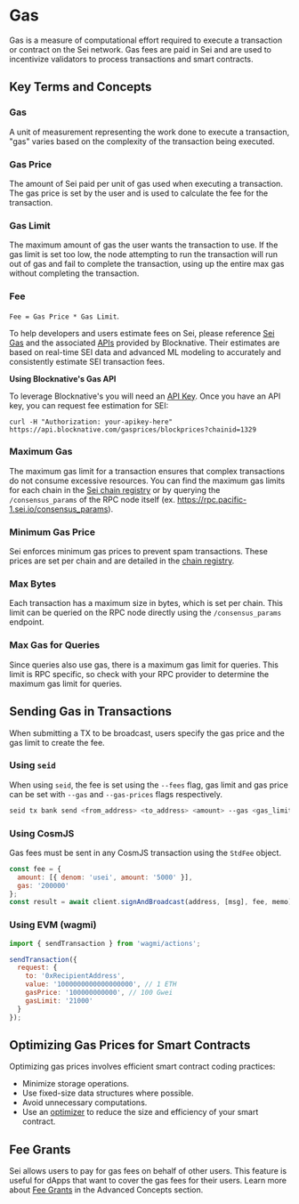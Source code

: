 # Gas

Gas is a measure of computational effort required to execute a transaction or
contract on the Sei network. Gas fees are paid in Sei and are used to
incentivize validators to process transactions and smart contracts.

## Key Terms and Concepts

### Gas

A unit of measurement representing the work done to execute a transaction, "gas"
varies based on the complexity of the transaction being executed.

### Gas Price

The amount of Sei paid per unit of gas used when executing a transaction. The
gas price is set by the user and is used to calculate the fee for the
transaction.

### Gas Limit

The maximum amount of gas the user wants the transaction to use. If the gas
limit is set too low, the node attempting to run the transaction will run out of
gas and fail to complete the transaction, using up the entire max gas without
completing the transaction.

### Fee

`Fee = Gas Price * Gas Limit`.

To help developers and users estimate fees on Sei, please reference
[Sei Gas](seigas.com) and the associated
[APIs](https://docs.blocknative.com/gas-prediction/gas-platform) provided by
Blocknative. Their estimates are based on real-time SEI data and advanced ML
modeling to accurately and consistently estimate SEI transaction fees.

**Using Blocknative's Gas API**

To leverage Blocknative's you will need an
[API Key](https://docs.blocknative.com/gas-prediction/gas-platform#authentication).
Once you have an API key, you can request fee estimation for SEI:

```
curl -H "Authorization: your-apikey-here" https://api.blocknative.com/gasprices/blockprices?chainid=1329
```

### Maximum Gas

The maximum gas limit for a transaction ensures that complex transactions do not
consume excessive resources. You can find the maximum gas limits for each chain
in the
[Sei chain registry](https://github.com/sei-protocol/chain-registry/blob/main/gas.json)
or by querying the `/consensus_params` of the RPC node itself (ex.
https://rpc.pacific-1.sei.io/consensus_params).

### Minimum Gas Price

Sei enforces minimum gas prices to prevent spam transactions. These prices are
set per chain and are detailed in the
[chain registry](https://github.com/sei-protocol/chain-registry/blob/main/gas.json).

### Max Bytes

Each transaction has a maximum size in bytes, which is set per chain. This limit
can be queried on the RPC node directly using the `/consensus_params` endpoint.

### Max Gas for Queries

Since queries also use gas, there is a maximum gas limit for queries. This limit
is RPC specific, so check with your RPC provider to determine the maximum gas
limit for queries.

## Sending Gas in Transactions

When submitting a TX to be broadcast, users specify the gas price and the gas
limit to create the fee.

### Using `seid`

When using `seid`, the fee is set using the `--fees` flag, gas limit and gas
price can be set with `--gas` and `--gas-prices` flags respectively.

```sh
seid tx bank send <from_address> <to_address> <amount> --gas <gas_limit> --gas-prices <gas_price> --fees <fee>
```

### Using CosmJS

Gas fees must be sent in any CosmJS transaction using the `StdFee` object.

```js
const fee = {
  amount: [{ denom: 'usei', amount: '5000' }],
  gas: '200000'
};
const result = await client.signAndBroadcast(address, [msg], fee, memo);
```

### Using EVM (wagmi)

```js
import { sendTransaction } from 'wagmi/actions';

sendTransaction({
  request: {
    to: '0xRecipientAddress',
    value: '1000000000000000000', // 1 ETH
    gasPrice: '100000000000', // 100 Gwei
    gasLimit: '21000'
  }
});
```

## Optimizing Gas Prices for Smart Contracts

Optimizing gas prices involves efficient smart contract coding practices:

- Minimize storage operations.
- Use fixed-size data structures where possible.
- Avoid unnecessary computations.
- Use an [optimizer](https://github.com/CosmWasm/optimizer) to reduce the size
  and efficiency of your smart contract.

## Fee Grants

Sei allows users to pay for gas fees on behalf of other users. This feature is
useful for dApps that want to cover the gas fees for their users. Learn more
about [Fee Grants](/dev-advanced-concepts/fee-grants) in the Advanced Concepts
section.

